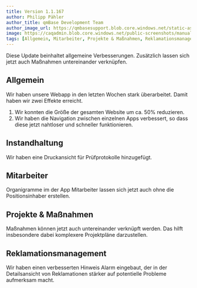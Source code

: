 ---
title: Version 1.1.167
author: Philipp Pähler
author_title: qmBase Development Team
author_image_url: https://qmbasesupport.blob.core.windows.net/static-assets/img/persons/paehler_round.png
image: https://caqadmin.blob.core.windows.net/public-screenshots/manual-screenshots/IdeaCategoryTemplate%202021-10-21%20151116.png
tags: [Allgemein, Mitarbeiter, Projekte & Maßnahmen, Reklamationsmanagement]
---

Diese Update beinhaltet allgemeine Verbesserungen. Zusätzlich lassen sich jetzt auch Maßnahmen untereinander verknüpfen.

<!--truncate-->

## Allgemein

Wir haben unsere Webapp in den letzten Wochen stark überarbeitet. Damit haben wir zwei Effekte erreicht.

1. Wir konnten die Größe der gesamten Website um ca. 50% reduzieren.
2. Wir haben die Navigation zwischen einzelnen Apps verbessert, so dass diese jetzt nahtloser und schneller funktionieren.

## Instandhaltung

Wir haben eine Druckansicht für Prüfprotokolle hinzugefügt.

## Mitarbeiter

Organigramme im der App Mitarbeiter lassen sich jetzt auch ohne die Positionsinhaber erstellen.

## Projekte & Maßnahmen

Maßnahmen können jetzt auch untereinander verknüpft werden. Das hilft insbesondere dabei komplexere Projektpläne darzustellen.

## Reklamationsmanagement

Wir haben einen verbesserten Hinweis Alarm eingebaut, der in der Detailsansicht von Reklamationen stärker auf potentielle Probleme aufmerksam macht.
